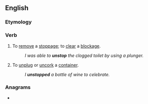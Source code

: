 ==English==

===Etymology===
{{prefix|en|un|stop}}

===Verb===
{{en-verb|unstopp}}

# To [[remove]] a [[stoppage]]; to [[clear]] a [[blockage]].
#: ''I was able to '''unstop''' the clogged toilet by using a plunger.''
# To [[unplug]] or [[uncork]] a [[container]].
#: ''I '''unstopped''' a bottle of wine to celebrate.''

===Anagrams===
* {{anagrams|en|Pontus|puntos|put-ons|puts on|ton-ups|unpots}}